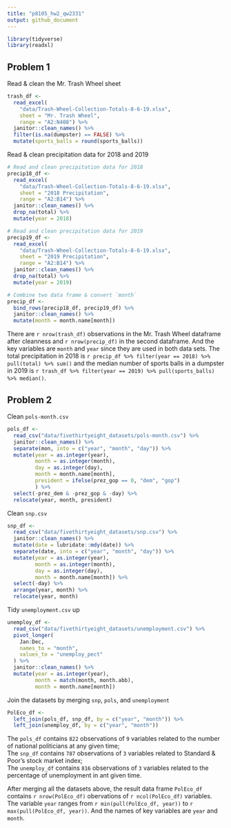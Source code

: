 ```yaml
---
title: "p8105_hw2_qw2331"
output: github_document
---
```


```r
library(tidyverse)
library(readxl)
```

## Problem 1

Read & clean the Mr. Trash Wheel sheet
```r
trash_df <- 
  read_excel(
    "data/Trash-Wheel-Collection-Totals-8-6-19.xlsx",
    sheet = "Mr. Trash Wheel",
    range = "A2:N408") %>% 
  janitor::clean_names() %>% 
  filter(is.na(dumpster) == FALSE) %>% 
  mutate(sports_balls = round(sports_balls))
```

Read & clean precipitation data for 2018 and 2019
```r
# Read and clean precipitation data for 2018
precip18_df <- 
  read_excel(
    "data/Trash-Wheel-Collection-Totals-8-6-19.xlsx",
    sheet = "2018 Precipitation",
    range = "A2:B14") %>% 
  janitor::clean_names() %>% 
  drop_na(total) %>% 
  mutate(year = 2018)

# Read and clean precipitation data for 2019
precip19_df <- 
  read_excel(
    "data/Trash-Wheel-Collection-Totals-8-6-19.xlsx",
    sheet = "2019 Precipitation",
    range = "A2:B14") %>% 
  janitor::clean_names() %>% 
  drop_na(total) %>% 
  mutate(year = 2019)

# Combine two data frame & convert `month`
precip_df <- 
  bind_rows(precip18_df, precip19_df) %>% 
  janitor::clean_names() %>% 
  mutate(month = month.name[month])
```

There are ``r nrow(trash_df)`` observations in the Mr. Trash Wheel dataframe after cleanness and ``r nrow(precip_df)`` in the second dataframe. And the key variables are `month` and `year` since they are used in both data sets. The total precipitation in 2018 is ``r precip_df %>% filter(year == 2018) %>% pull(total) %>% sum()`` and the median number of sports balls in a dumpster in 2019 is ``r trash_df %>% filter(year == 2019) %>% pull(sports_balls) %>% median()``.


## Problem 2

Clean `pols-month.csv`
```r
pols_df <- 
  read_csv("data/fivethirtyeight_datasets/pols-month.csv") %>% 
  janitor::clean_names() %>% 
  separate(mon, into = c("year", "month", "day")) %>% 
  mutate(year = as.integer(year),
         month = as.integer(month), 
         day = as.integer(day),
         month = month.name[month],
         president = ifelse(prez_gop == 0, "dem", "gop")
         ) %>% 
  select(-prez_dem & -prez_gop & -day) %>% 
  relocate(year, month, president)
```

Clean `snp.csv`
```r
snp_df <- 
  read_csv("data/fivethirtyeight_datasets/snp.csv") %>% 
  janitor::clean_names() %>% 
  mutate(date = lubridate::mdy(date)) %>% 
  separate(date, into = c("year", "month", "day")) %>% 
  mutate(year = as.integer(year),
         month = as.integer(month),
         day = as.integer(day),
         month = month.name[month]) %>% 
  select(-day) %>% 
  arrange(year, month) %>% 
  relocate(year, month)
```

Tidy `unemployment.csv` up
```r
unemploy_df <- 
  read_csv("data/fivethirtyeight_datasets/unemployment.csv") %>%
  pivot_longer(
    Jan:Dec,
    names_to = "month",
    values_to = "unemploy_pect"
  ) %>% 
  janitor::clean_names() %>% 
  mutate(year = as.integer(year),
         month = match(month, month.abb),
         month = month.name[month])
```

Join the datasets by merging `snp`, `pols`, and `unemployment`
```r
PolEco_df <- 
  left_join(pols_df, snp_df, by = c("year", "month")) %>% 
  left_join(unemploy_df, by = c("year", "month"))
```

The `pols_df` contains `822` observations of `9` variables related to the number of national politicians at any given time;  
The `snp_df` contains `787` observations of `3` variables related to Standard & Poor's stock market index;  
The `unemploy_df` contains `816` observations of `3` variables related to the percentage of unemployment in ant given time.

After merging all the datasets above, the result data frame `PolEco_df` contains `r nrow(PolEco_df)` obervations of `r ncol(PolEco_df)` variables. The variable `year` ranges from `r min(pull(PolEco_df, year))` to `r max(pull(PolEco_df, year))`. And the names of key variables are `year` and `month`.
